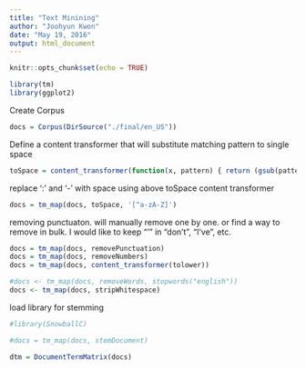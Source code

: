 ```yaml
---
title: "Text Minining"
author: "Joohyun Kwon"
date: "May 19, 2016"
output: html_document
---
```


```r
knitr::opts_chunk$set(echo = TRUE)
```

```r
library(tm)
library(ggplot2)
```

Create Corpus
```r
docs = Corpus(DirSource("./final/en_US"))
```



Define a content transformer that will substitute matching pattern to single space
```r
toSpace = content_transformer(function(x, pattern) { return (gsub(pattern, ' ', x))})
```

replace ':' and '-' with space using above toSpace content transformer
```r

docs = tm_map(docs, toSpace, '[^a-zA-Z]')
```


removing punctuaton. will manually remove one by one. or find a way to remove in bulk. I would like to keep "'" in "don't", "I've", etc.
```r
docs = tm_map(docs, removePunctuation)
docs = tm_map(docs, removeNumbers)
docs = tm_map(docs, content_transformer(tolower))
```

```r

#docs <- tm_map(docs, removeWords, stopwords("english"))
docs <- tm_map(docs, stripWhitespace)
```

load library for stemming
```r
#library(SnowballC)
```
```r
#docs = tm_map(docs, stemDocument)
```
```r
dtm = DocumentTermMatrix(docs)
```



